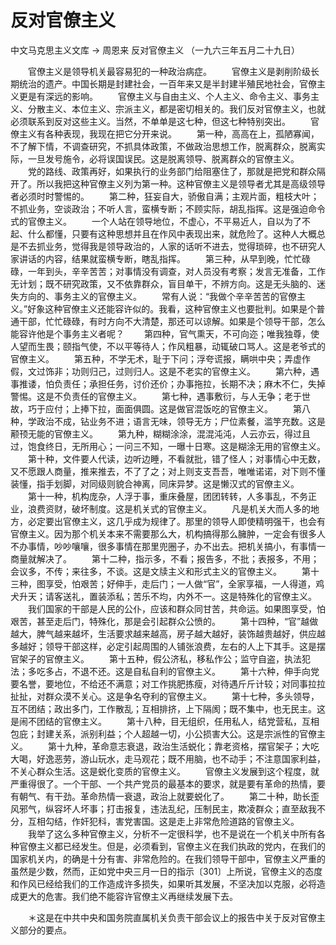 # 反对官僚主义

中文马克思主义文库 -> 周恩来
反对官僚主义
（一九六三年五月二十九日）


　　官僚主义是领导机关最容易犯的一种政治病症。
　　官僚主义是剥削阶级长期统治的遗产。中国长期是封建社会，一百年来又是半封建半殖民地社会，官僚主义更是有深远的影响。
　　官僚主义与自由主义、个人主义、命令主义、事务主义、分散主义、本位主义、宗派主义，都是密切相关的。我们反对官僚主义，也就必须联系到反对这些主义。当然，不单单是这七种，但这七种特别突出。
　　官僚主义有各种表现，我现在把它分开来说。
　　第一种，高高在上，孤陋寡闻，不了解下情，不调查研究，不抓具体政策，不做政治思想工作，脱离群众，脱离实际，一旦发号施令，必将误国误民。这是脱离领导、脱离群众的官僚主义。
　　党的路线、政策再好，如果执行的业务部门给阻塞住了，那就是把党和群众隔开了。所以我把这种官僚主义列为第一种。这种官僚主义是领导者尤其是高级领导者必须时时警惕的。
　　第二种，狂妄自大，骄傲自满；主观片面，粗枝大叶；不抓业务，空谈政治；不听人言，蛮横专断；不顾实际，胡乱指挥。这是强迫命令式的官僚主义。
　　一个人站在领导地位，不虚心，不平易近人，自以为了不起、什么都懂，只要有这种思想并且在作风中表现出来，就危险了。这种人大概总是不去抓业务，觉得我是领导政治的，人家的话听不进去，觉得琐碎，也不研究人家讲话的内容，结果就蛮横专断，瞎乱指挥。
　　第三种，从早到晚，忙忙碌碌，一年到头，辛辛苦苦；对事情没有调查，对人员没有考察；发言无准备，工作无计划；既不研究政策，又不依靠群众，盲目单干，不辨方向。这是无头脑的、迷失方向的、事务主义的官僚主义。
　　常有人说：“我做个辛辛苦苦的官僚主义。”好象这种官僚主义还能容许似的。我看，这种官僚主义也要批判。如果是个普通干部，忙忙碌碌，有时方向不大清楚，那还可以谅解。如果是个领导干部，怎么能容许他是个事务主义者呢？
　　第四种，官气熏天，不可向迩；唯我独尊，使人望而生畏；颐指气使，不以平等待人；作风粗暴，动辄破口骂人。这是老爷式的官僚主义。
　　第五种，不学无术，耻于下问；浮夸谎报，瞒哄中央；弄虚作假，文过饰非；功则归己，过则归人。这是不老实的官僚主义。
　　第六种，遇事推诿，怕负责任；承担任务，讨价还价；办事拖拉，长期不决；麻木不仁，失掉警惕。这是不负责任的官僚主义。
　　第七种，遇事敷衍，与人无争；老于世故，巧于应付；上捧下拉，面面俱圆。这是做官混饭吃的官僚主义。
　　第八种，学政治不成，钻业务不进；语言无味，领导无方；尸位素餐，滥竽充数。这是颟顸无能的官僚主义。
　　第九种，糊糊涂涂，混混沌沌，人云亦云，得过且过，饱食终日，无所用心；一问三不知，一曝十日寒。这是糊涂无用的官僚主义。
　　第十种，文件要人代读，边听边睡，不看就批，错了怪人；对事情心中无数，又不愿跟人商量，推来推去，不了了之；对上则支支吾吾，唯唯诺诺，对下则不懂装懂，指手划脚，对同级则貌合神离，同床异梦。这是懒汉式的官僚主义。
　　第十一种，机构庞杂，人浮于事，重床叠屋，团团转转，人多事乱，不务正业，浪费资财，破坏制度。这是机关式的官僚主义。
　　凡是机关大而人多的地方，必定要出官僚主义，这几乎成为规律了。那里的领导人即使精明强干，也会有官僚主义。因为那个机关本来不需要那么大，机构搞得那么臃肿，一定会有很多人不办事情，吵吵嚷嚷，很多事情在那里兜圈子，办不出去。把机关搞小，有事情一商量就解决了。
　　第十二种，指示多，不看；报告多，不批；表报多，不用；会议多，不传；来往多，不谈。这是文牍主义和形式主义的官僚主义。
　　第十三种，图享受，怕艰苦；好伸手，走后门；一人做“官”，全家享福，一人得道，鸡犬升天；请客送礼，置装添私；苦乐不均，内外不一。这是特殊化的官僚主义。
　　我们国家的干部是人民的公仆，应该和群众同甘苦，共命运。如果图享受，怕艰苦，甚至走后门，特殊化，那是会引起群众公愤的。
　　第十四种，“官”越做越大，脾气越来越坏，生活要求越来越高，房子越大越好，装饰越贵越好，供应越多越好；领导干部这样，必定引起周围的人铺张浪费，左右的人上下其手。这是摆官架子的官僚主义。
　　第十五种，假公济私，移私作公；监守自盗，执法犯法；多吃多占，不退不还。这是自私自利的官僚主义。
　　第十六种，伸手向党要名誉，要地位，不给还不满意；对工作挑肥拣瘦，对待遇斤斤计较；对同事拉拉扯扯，对群众漠不关心。这是争名夺利的官僚主义。
　　第十七种，多头领导，互不团结；政出多门，工作散乱；互相排挤，上下隔阂；既不集中，也无民主。这是闹不团结的官僚主义。
　　第十八种，目无组织，任用私人，结党营私，互相包庇；封建关系，派别利益；个人超越一切，小公损害大公。这是宗派性的官僚主义。
　　第十九种，革命意志衰退，政治生活蜕化；靠老资格，摆官架子；大吃大喝，好逸恶劳，游山玩水，走马观花；既不用脑，也不动手；不注意国家利益，不关心群众生活。这是蜕化变质的官僚主义。
　　官僚主义发展到这个程度，就严重得很了。一个干部、一个共产党员的最基本的要求，就是要有革命的热情，要有朝气、有干劲。革命热情一衰退，政治上就要蜕化了。
　　第二十种，助长歪风邪气，纵容坏人坏事；打击报复，违法乱纪，压制民主，欺凌群众；直至敌我不分，互相勾结，作奸犯科，害党害国。这是走上非常危险道路的官僚主义。
　　我举了这么多种官僚主义，分析不一定很科学，也不是说在一个机关中所有各种官僚主义都已经发生。但是，必须看到，官僚主义在我们执政的党内，在我们的国家机关内，的确是十分有害、非常危险的。在我们领导干部中，官僚主义严重的虽然是少数，然而，正如党中央三月一日的指示〔301〕上所说，官僚主义的态度和作风已经给我们的工作造成许多损失，如果听其发展，不坚决加以克服，必将造成更大的危害。我们绝不能容许官僚主义再继续发展下去。


　　＊这是在中共中央和国务院直属机关负责干部会议上的报告中关于反对官僚主义部分的要点。



